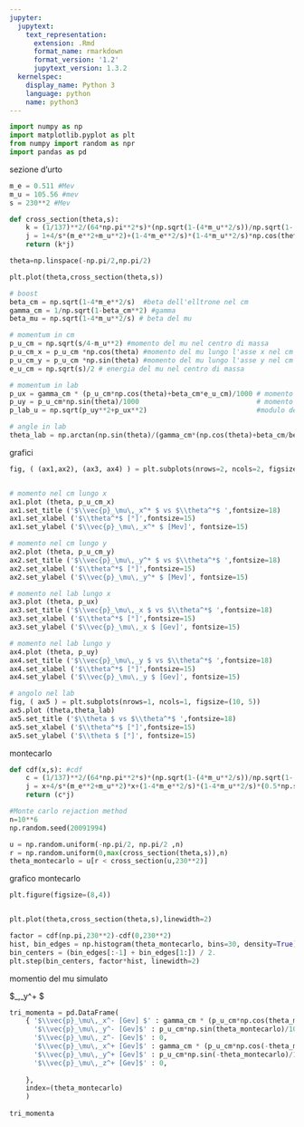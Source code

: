 ```yaml
---
jupyter:
  jupytext:
    text_representation:
      extension: .Rmd
      format_name: rmarkdown
      format_version: '1.2'
      jupytext_version: 1.3.2
  kernelspec:
    display_name: Python 3
    language: python
    name: python3
---
```


```python
import numpy as np
import matplotlib.pyplot as plt
from numpy import random as npr
import pandas as pd
```

sezione d'urto


```python
m_e = 0.511 #Mev
m_u = 105.56 #mev
s = 230**2 #Mev

def cross_section(theta,s):
    k = (1/137)**2/(64*np.pi**2*s)*(np.sqrt(1-(4*m_u**2/s))/np.sqrt(1-(4*m_e**2/s)))
    j = 1+4/s*(m_e**2+m_u**2)+(1-4*m_e**2/s)*(1-4*m_u**2/s)*np.cos(theta)**2
    return (k*j)

theta=np.linspace(-np.pi/2,np.pi/2)

plt.plot(theta,cross_section(theta,s))
```

```python
# boost 
beta_cm = np.sqrt(1-4*m_e**2/s)  #beta dell'elltrone nel cm
gamma_cm = 1/np.sqrt(1-beta_cm**2) #gamma
beta_mu = np.sqrt(1-4*m_u**2/s) # beta del mu

# momentum in cm
p_u_cm = np.sqrt(s/4-m_u**2) #momento del mu nel centro di massa
p_u_cm_x = p_u_cm *np.cos(theta) #momento del mu lungo l'asse x nel cm
p_u_cm_y = p_u_cm *np.sin(theta) #momento del mu lungo l'asse y nel cm
e_u_cm = np.sqrt(s)/2 # energia del mu nel centro di massa 

# momentum in lab 
p_ux = gamma_cm * (p_u_cm*np.cos(theta)+beta_cm*e_u_cm)/1000 # momento del mu lungo l'asse x nel lab
p_uy = p_u_cm*np.sin(theta)/1000                             # momento del mu lungo l'asse y nel lab
p_lab_u = np.sqrt(p_uy**2+p_ux**2)                           #modulo del momento in gev

# angle in lab
theta_lab = np.arctan(np.sin(theta)/(gamma_cm*(np.cos(theta)+beta_cm/beta_mu ))) # angolo nel lab 

```

grafici

```python
fig, ( (ax1,ax2), (ax3, ax4) ) = plt.subplots(nrows=2, ncols=2, figsize=(15, 10),)


# momento nel cm lungo x
ax1.plot (theta, p_u_cm_x)
ax1.set_title ('$\\vec{p}_\mu\,_x^* $ vs $\\theta^*$ ',fontsize=18)
ax1.set_xlabel ('$\\theta^*$ [°]',fontsize=15)
ax1.set_ylabel ('$\\vec{p}_\mu\,_x^* $ [Mev]', fontsize=15)

# momento nel cm lungo y
ax2.plot (theta, p_u_cm_y)
ax2.set_title ('$\\vec{p}_\mu\,_y^* $ vs $\\theta^*$ ',fontsize=18)
ax2.set_xlabel ('$\\theta^*$ [°]',fontsize=15)
ax2.set_ylabel ('$\\vec{p}_\mu\,_y^* $ [Mev]', fontsize=15)

# momento nel lab lungo x
ax3.plot (theta, p_ux)
ax3.set_title ('$\\vec{p}_\mu\,_x $ vs $\\theta^*$ ',fontsize=18)
ax3.set_xlabel ('$\\theta^*$ [°]',fontsize=15)
ax3.set_ylabel ('$\\vec{p}_\mu\,_x $ [Gev]', fontsize=15)

# momento nel lab lungo y
ax4.plot (theta, p_uy)
ax4.set_title ('$\\vec{p}_\mu\,_y $ vs $\\theta^*$ ',fontsize=18)
ax4.set_xlabel ('$\\theta^*$ [°]',fontsize=15)
ax4.set_ylabel ('$\\vec{p}_\mu\,_y $ [Gev]', fontsize=15)

# angolo nel lab 
fig, ( ax5 ) = plt.subplots(nrows=1, ncols=1, figsize=(10, 5))
ax5.plot (theta,theta_lab)
ax5.set_title ('$\\theta $ vs $\\theta^*$ ',fontsize=18)
ax5.set_xlabel ('$\\theta^*$ [°]',fontsize=15)
ax5.set_ylabel ('$\\theta $ [°]', fontsize=15)
```

montecarlo 

```python
def cdf(x,s): #cdf 
    c = (1/137)**2/(64*np.pi**2*s)*(np.sqrt(1-(4*m_u**2/s))/np.sqrt(1-(4*m_e**2/s)))
    j = x+4/s*(m_e**2+m_u**2)*x+(1-4*m_e**2/s)*(1-4*m_u**2/s)*(0.5*np.sin(x)*np.cos(x)+x/2)
    return (c*j)

#Monte carlo rejaction method 
n=10**6
np.random.seed(20091994)

u = np.random.uniform(-np.pi/2, np.pi/2 ,n)
r = np.random.uniform(0,max(cross_section(theta,s)),n)
theta_montecarlo = u[r < cross_section(u,230**2)]

```

grafico montecarlo

```python
plt.figure(figsize=(8,4))


plt.plot(theta,cross_section(theta,s),linewidth=2)

factor = cdf(np.pi,230**2)-cdf(0,230**2)
hist, bin_edges = np.histogram(theta_montecarlo, bins=30, density=True)
bin_centers = (bin_edges[:-1] + bin_edges[1:]) / 2.
plt.step(bin_centers, factor*hist, linewidth=2)
```

momentio del mu simulato


$\vec{p}_\mu\,_y^+ $

```python
tri_momenta = pd.DataFrame(
    { '$\\vec{p}_\mu\,_x^- [Gev] $' : gamma_cm * (p_u_cm*np.cos(theta_montecarlo)+beta_cm*e_u_cm)/1000,
      '$\\vec{p}_\mu\,_y^- [Gev]$' : p_u_cm*np.sin(theta_montecarlo)/1000  ,
      '$\\vec{p}_\mu\,_z^- [Gev]$' : 0,
      '$\\vec{p}_\mu\,_x^+ [Gev]$' : gamma_cm * (p_u_cm*np.cos(-theta_montecarlo)+beta_cm*e_u_cm)/1000,
      '$\\vec{p}_\mu\,_y^+ [Gev]$' : p_u_cm*np.sin(-theta_montecarlo)/1000,
      '$\\vec{p}_\mu\,_z^+ [Gev]$' : 0,
     
    },
    index=(theta_montecarlo)
    )
    
tri_momenta
```

```python

```

```python

```
